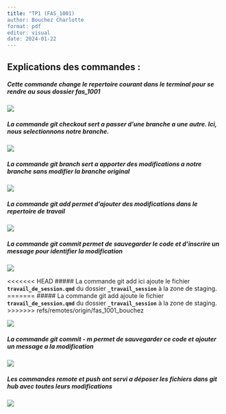 ```yaml
---
title: "TP1 (FAS_1001)
author: Bouchez Charlotte 
format: pdf
editor: visual
date: 2024-01-22
---
```


## Explications des commandes :

##### Cette commande change le repertoire courant dans le terminal pour se rendre au sous dossier fas_1001

![](images/cd_chemin.png) 

##### La commande git checkout sert a passer d'une branche a une autre. Ici, nous selectionnons notre branche.

![](images/git checkout.png)

##### La commande git branch sert a apporter des modifications a notre branche sans modifier la branche original

![](images/git branch .png) 

##### La commande git add permet d'ajouter des modifications dans le repertoire de travail

![](images/git add .png)

##### La commande git commit permet de sauvegarder le code et d'inscrire un message pour identifier la modification

![](images/premier commit .png)

<<<<<<< HEAD
##### La commande git add ici ajoute le fichier **`travail_de_session.qmd`** du dossier **`_travail_session`** à la zone de staging.
=======
##### La commande git add ajoute le fichier **`travail_de_session.qmd`** du dossier **`_travail_session`** à la zone de staging. 
>>>>>>> refs/remotes/origin/fas_1001_bouchez

![](images/photo2.png)

##### La commande git commit - m permet de sauvegarder ce code et ajouter un message a la modification

![](images/Capture%20d’écran,%20le%202024-01-21%20à%2016.06.51.png)

##### Les commandes remote et push ont servi a déposer les fichiers dans git hub avec toutes leurs modifications

![](images/git remote.png)


